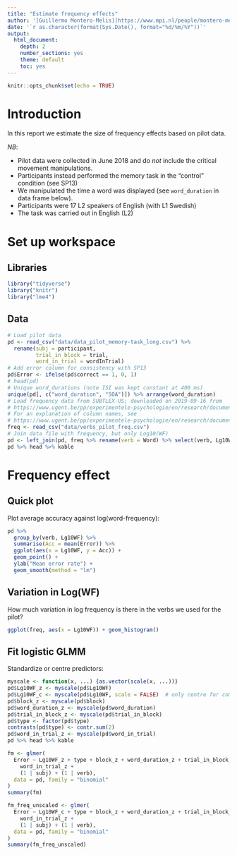 ```yaml
---
title: "Estimate frequency effects"
author: '[Guillermo Montero-Melis](https://www.mpi.nl/people/montero-melis-guillermo)'
date: '`r as.character(format(Sys.Date(), format="%d/%m/%Y"))`'
output:
  html_document:
    depth: 2
    number_sections: yes
    theme: default
    toc: yes
---
```


```r
knitr::opts_chunk$set(echo = TRUE)
```


Introduction
============

In this report we estimate the size of frequency effects based on pilot data.

*NB*:

- Pilot data were collected in June 2018 and do *not* include the critical
movement manipulations. 
- Participants instead performed the memory task in the "control" condition
(see SP13)
- We manipulated the time a word was displayed (see `word_duration` in data frame
below).
- Participants were 17 L2 speakers of English (with L1 Swedish)
- The task was carried out in English (L2)


Set up workspace
===============

## Libraries

```r
library("tidyverse")
library("knitr")
library("lme4")
```


## Data

```r
# Load pilot data
pd <- read_csv("data/data_pilot_memory-task_long.csv") %>%
  rename(subj = participant,
         trial_in_block = trial,
         word_in_trial = wordInTrial)
# Add error column for consistency with SP13
pd$Error <- ifelse(pd$correct == 1, 0, 1)
# head(pd)
# Unique word_durations (note ISI was kept constant at 400 ms)
unique(pd[, c("word_duration", "SOA")]) %>% arrange(word_duration)
# Load frequency data from SUBTLEX-US; downloaded on 2019-09-16 from
# https://www.ugent.be/pp/experimentele-psychologie/en/research/documents/subtlexus/subtlexus4.zip
# For an explanation of column names, see
# https://www.ugent.be/pp/experimentele-psychologie/en/research/documents/subtlexus
freq <- read_csv("data/verbs_pilot_freq.csv")
# Join data file with frequency, but only Log10(WF)
pd <- left_join(pd, freq %>% rename(verb = Word) %>% select(verb, Lg10WF))
pd %>% head %>% kable
```

Frequency effect
=================

Quick plot
----------

Plot average accuracy against log(word-frequency):

```r
pd %>%
  group_by(verb, Lg10WF) %>%
  summarise(Acc = mean(Error)) %>%
  ggplot(aes(x = Lg10WF, y = Acc)) +
  geom_point() +
  ylab("Mean error rate") +
  geom_smooth(method = "lm")
```


Variation in Log(WF)
--------------------

How much variation in log frequency is there in the verbs we used for the pilot?

```r
ggplot(freq, aes(x = Lg10WF)) + geom_histogram()
```



Fit logistic GLMM
-----------------

Standardize or centre predictors:

```r
myscale <- function(x, ...) {as.vector(scale(x, ...))}
pd$Lg10WF_z <- myscale(pd$Lg10WF)
pd$Lg10WF_c <- myscale(pd$Lg10WF, scale = FALSE)  # only centre for comparability
pd$block_z <- myscale(pd$block)
pd$word_duration_z <- myscale(pd$word_duration)
pd$trial_in_block_z <- myscale(pd$trial_in_block)
pd$type <- factor(pd$type)
contrasts(pd$type) <- contr.sum(2)
pd$word_in_trial_z <- myscale(pd$word_in_trial)
pd %>% head %>% kable
```


```r
fm <- glmer(
  Error ~ Lg10WF_z + type + block_z + word_duration_z + trial_in_block_z +
    word_in_trial_z +
    (1 | subj) + (1 | verb),
  data = pd, family = "binomial"
)
summary(fm)
```

```r
fm_freq_unscaled <- glmer(
  Error ~ Lg10WF_c + type + block_z + word_duration_z + trial_in_block_z +
    word_in_trial_z +
    (1 | subj) + (1 | verb),
  data = pd, family = "binomial"
)
summary(fm_freq_unscaled)
```
